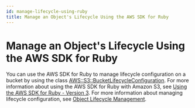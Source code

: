 ```yaml
---
id: manage-lifecycle-using-ruby
title: Manage an Object's Lifecycle Using the AWS SDK for Ruby
---
```

# Manage an Object's Lifecycle Using the AWS SDK for Ruby<a name="manage-lifecycle-using-ruby"></a>

You can use the AWS SDK for Ruby to manage lifecycle configuration on a bucket by using the class [ AWS::S3::BucketLifecycleConfiguration](https://docs.aws.amazon.com/sdk-for-ruby/v3/api/Aws/S3/BucketLifecycle.html)\. For more information about using the AWS SDK for Ruby with Amazon S3, see [Using the AWS SDK for Ruby \- Version 3](UsingTheMPRubyAPI.mdx)\. For more information about managing lifecycle configuration, see [Object Lifecycle Management](object-lifecycle-mgmt.mdx)\. 